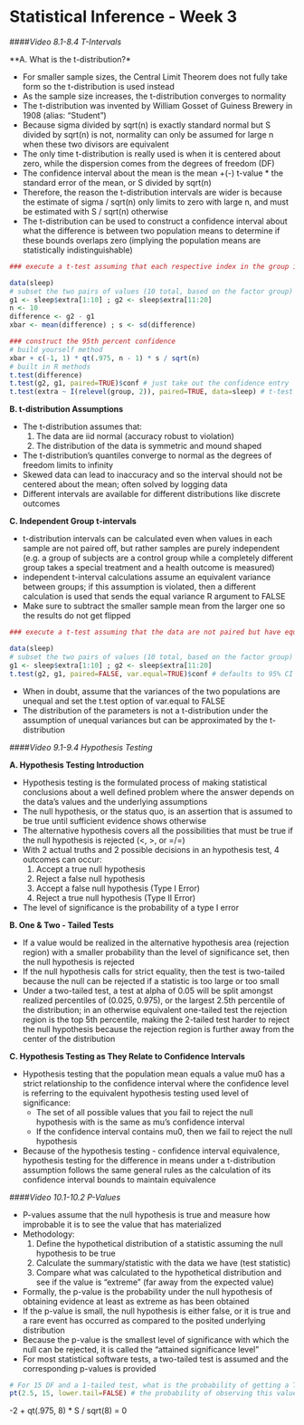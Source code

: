 Statistical Inference - Week 3
=================================================

####*Video 8.1-8.4 T-Intervals*

**A. What is the t-distribution?*

- For smaller sample sizes, the Central Limit Theorem does not fully take form so the t-distribution is used instead
- As the sample size increases, the t-distribution converges to normality
- The t-distribution was invented by William Gosset of Guiness Brewery in 1908 (alias: "Student")
- Because sigma divided by sqrt(n) is exactly standard normal but S divided by sqrt(n) is not, normality can only be assumed for large n when these two divisors are equivalent
- The only time t-distribution is really used is when it is centered about zero, while the dispersion comes from the degrees of freedom (DF)
- The confidence interval about the mean is the mean +(-) t-value * the standard error of the mean, or S divided by sqrt(n)
- Therefore, the reason the t-distribution intervals are wider is because the estimate of sigma / sqrt(n) only limits to zero with large n, and must be estimated with S / sqrt(n) otherwise
- The t-distribution can be used to construct a confidence interval about what the difference is between two population means to determine if these bounds overlaps zero (implying the population means are statistically indistinguishable)

```r
### execute a t-test assuming that each respective index in the group is paired to one another (there is an experimental correspondence between the first value in group a & b, the second alue in a & b, and so on...)

data(sleep)
# subset the two pairs of values (10 total, based on the factor group)
g1 <- sleep$extra[1:10] ; g2 <- sleep$extra[11:20]
n <- 10
difference <- g2 - g1
xbar <- mean(difference) ; s <- sd(difference)

### construct the 95th percent confidence
# build yourself method
xbar + c(-1, 1) * qt(.975, n - 1) * s / sqrt(n) 
# built in R methods
t.test(difference)
t.test(g2, g1, paired=TRUE)$conf # just take out the confidence entry
t.test(extra ~ I(relevel(group, 2)), paired=TRUE, data=sleep) # t-test on the column extra paired based on the group factor variable
```

**B. t-distribution Assumptions**

- The t-distribution assumes that:
    1) The data are iid normal (accuracy robust to violation)
    2) The distribution of the data is symmetric and mound shaped
- The t-distribution's quantiles converge to normal as the degrees of freedom limits to infinity
- Skewed data can lead to inaccuracy and so the interval should not be centered about the mean; often solved by logging data
- Different intervals are available for different distributions like discrete outcomes

**C. Independent Group t-intervals**

- t-distribution intervals can be calculated even when values in each sample are not paired off, but rather samples are purely independent (e.g. a group of subjects are a control group while a completely different group takes a special treatment and a health outcome is measured)
- independent t-interval calculations assume an equivalent variance between groups; if this assumption is violated, then a different calculation is used that sends the equal variance R argument to FALSE
- Make sure to subtract the smaller sample mean from the larger one so the results do not get flipped

```r
### execute a t-test assuming that the data are not paired but have equal variances

data(sleep)
# subset the two pairs of values (10 total, based on the factor group)
g1 <- sleep$extra[1:10] ; g2 <- sleep$extra[11:20]
t.test(g2, g1, paired=FALSE, var.equal=TRUE)$conf # defaults to 95% CI
```

- When in doubt, assume that the variances of the two populations are unequal and set the t.test option of var.equal to FALSE
- The distribution of the parameters is not a t-distribution under the assumption of unequal variances but can be approximated by the t-distribution

####*Video 9.1-9.4 Hypothesis Testing*

**A. Hypothesis Testing Introduction**

- Hypothesis testing is the formulated process of making statistical conclusions about a well defined problem where the answer depends on the data's values and the underlying assumptions
- The null hypothesis, or the status quo, is an assertion that is assumed to be true until sufficient evidence shows otherwise
- The alternative hypothesis covers all the possibilities that must be true if the null hypothesis is rejected (<, >, or =/=)
- With 2 actual truths and 2 possible decisions in an hypothesis test, 4 outcomes can occur:
    1) Accept a true null hypothesis
    2) Reject a false null hypothesis
    3) Accept a false null hypothesis (Type I Error)
    4) Reject a true null hypothesis (Type II Error)
- The level of significance is the probability of a type I error

**B. One & Two - Tailed Tests**

- If a value would be realized in the alternative hypothesis area (rejection region) with a smaller probability than the level of significance set, then the null hypothesis is rejected
- If the null hypothesis calls for strict equality, then the test is two-tailed because the null can be rejected if a statistic is too large or too small
- Under a two-tailed test, a test at alpha of 0.05 will be split amongst realized percentiles of (0.025, 0.975), or the largest 2.5th percentile of the distribution; in an otherwise equivalent one-tailed test the rejection region is the top 5th percentile, making the 2-tailed test harder to reject the null hypothesis because the rejection region is further away from the center of the distribution

**C. Hypothesis Testing as They Relate to Confidence Intervals**

- Hypothesis testing that the population mean equals a value mu0 has a strict relationship to the confidence interval where the confidence level is referring to the equivalent hypothesis testing used level of significance:
    - The set of all possible values that you fail to reject the null hypothesis with is the same as mu's confidence interval
    - If the confidence interval contains mu0, then we fail to reject the null hypothesis
- Because of the hypothesis testing - confidence interval equivalence, hypothesis testing for the difference in means under a t-distribution assumption follows the same general rules as the calculation of its confidence interval bounds to maintain equivalence

####*Video 10.1-10.2 P-Values*

- P-values assume that the null hypothesis is true and measure how improbable it is to see the value that has materialized
- Methodology:
    1) Define the hypothetical distribution of a statistic assuming the null hypothesis to be true
    2) Calculate the summary/statistic with the data we have (test statistic)
    3) Compare what was calculated to the hypothetical distribution and see if the value is "extreme" (far away from the expected value)
- Formally, the p-value is the probability under the null hypothesis of obtaining evidence at least as extreme as has been obtained
- If the p-value is small, the null hypothesis is either false, or it is true and a rare event has occurred as compared to the posited underlying distribution
- Because the p-value is the smallest level of significance with which the null can be rejected, it is called the "attained significance level"
- For most statistical software tests, a two-tailed test is assumed and the corresponding p-values is provided

```r
# For 15 DF and a 1-tailed test, what is the probability of getting a T-statistic greater than or equal to 2.5?
pt(2.5, 15, lower.tail=FALSE) # the probability of observing this value given that the null hypothesis of mu equaling the hypothesized value is true is 0.012
```

-2 + qt(.975, 8) * S / sqrt(8) = 0
